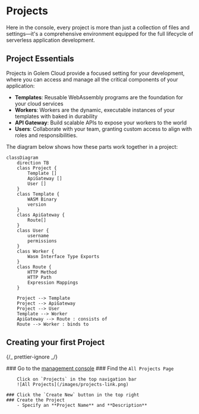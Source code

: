 
# Projects

Here in the console, every project is more than just a collection of files and settings—it's a comprehensive environment equipped for the full lifecycle of serverless application development.

## Project Essentials

Projects in Golem Cloud provide a focused setting for your development, where you can access and manage all the critical components of your application:

- **Templates**: Reusable WebAssembly programs are the foundation for your cloud services
- **Workers**: Workers are the dynamic, executable instances of your templates with baked in durability
- **API Gateway**: Build scalable APIs to expose your workers to the world
- **Users**: Collaborate with your team, granting custom access to align with roles and responsibilities.

The diagram below shows how these parts work together in a project:

```mermaid
classDiagram
    direction TB
    class Project {
        Template []
        ApiGateway []
        User []
    }
    class Template {
        WASM Binary
        version
    }
    class ApiGateway {
        Route[]
    }
    class User {
        username
        permissions
    }
    class Worker {
        Wasm Interface Type Exports
    }
    class Route {
        HTTP Method
        HTTP Path
        Expression Mappings
    }

    Project --> Template
    Project --> ApiGateway
    Project --> User
    Template --> Worker
    ApiGateway --> Route : consists of
    Route --> Worker : binds to
```

## Creating your first Project

{/_ prettier-ignore _/}

<Steps> ### Go to the [management console](https://console.golem.cloud/) ### Find the `All Projects Page`

        Click on `Projects` in the top navigation bar
        ![All Projects](/images/projects-link.png)

    ### Click the `Create New` button in the top right
    ### Create the Project
        - Specify an **Project Name** and **Description**

</Steps>
